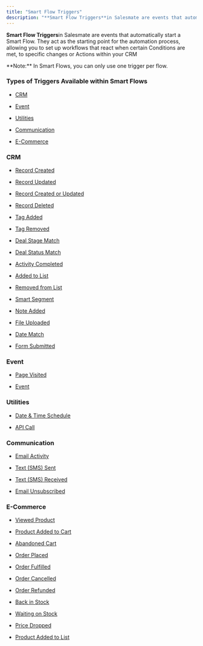 ```yaml
---
title: "Smart Flow Triggers"
description: "**Smart Flow Triggers**in Salesmate are events that automatically start a Smart Flow. They act as the starting point for the automation process, allow..."
---
```


**Smart Flow Triggers**in Salesmate are events that automatically start a Smart Flow. They act as the starting point for the automation process, allowing you to set up workflows that react when certain Conditions are met, to specific changes or Actions within your CRM

<Note>
**Note:**  In Smart Flows, you can only use one trigger per flow.
</Note>

### Types of Triggers Available within Smart Flows

- [CRM](https://support.salesmate.io/hc/en-us/articles/37573238042393-Smart-Flow-Triggers#h_01J7G28GB8HX9ZFD0HY4RVC4HA)

- [Event](https://support.salesmate.io/hc/en-us/articles/37573238042393-Smart-Flow-Triggers#h_01J7G3K3XJ1C5285YFGKCKGP9Q)

- [Utilities](https://support.salesmate.io/hc/en-us/articles/37573238042393-Smart-Flow-Triggers#h_01J7G3ZRTMS5V8X6W9PJW7RYDK)

- [Communication](https://support.salesmate.io/hc/en-us/articles/37573238042393-Smart-Flow-Triggers#h_01J7G4153858SVQSY9BHDA38FY)

- [E-Commerce](https://support.salesmate.io/hc/en-us/articles/37573238042393-Smart-Flow-Triggers#h_01J7G5AT871C5KH6VF1VFJC102)

### CRM

- [Record Created](https://support.salesmate.io/hc/en-us/articles/36763966875289)

- [Record Updated](https://support.salesmate.io/hc/en-us/articles/36764018047385)

- [Record Created or Updated](https://support.salesmate.io/hc/en-us/articles/36764030469785)

- [Record Deleted](https://support.salesmate.io/hc/en-us/articles/36764125234841)

- [Tag Added](https://support.salesmate.io/hc/en-us/articles/36768326138393)

- [Tag Removed](https://support.salesmate.io/hc/en-us/articles/36768316773145)

- [Deal Stage Match](https://support.salesmate.io/hc/en-us/articles/36768388746521)

- [Deal Status Match](https://support.salesmate.io/hc/en-us/articles/36768404490393)

- [Activity Completed](https://support.salesmate.io/hc/en-us/articles/36768417301401)

- [Added to List](https://support.salesmate.io/hc/en-us/articles/37770968037273)

- [Removed from List](https://support.salesmate.io/hc/en-us/articles/37771818155289)

- [Smart Segment](https://support.salesmate.io/hc/en-us/articles/37772408384665)

- [Note Added](https://support.salesmate.io/hc/en-us/articles/37775211665433)

- [File Uploaded](https://support.salesmate.io/hc/en-us/articles/37775426951065)

- [Date Match](https://support.salesmate.io/hc/en-us/articles/37775415806105)

- [Form Submitted](https://support.salesmate.io/hc/en-us/articles/37775479211289)

### Event

- [Page Visited](https://support.salesmate.io/hc/en-us/articles/37779938430745)

- [Event](https://support.salesmate.io/hc/en-us/articles/37779943650713)

### Utilities

- [Date & Time Schedule](https://support.salesmate.io/hc/en-us/articles/37779915812377)

- [API Call](https://support.salesmate.io/hc/en-us/articles/37780073478553)

### Communication

- [Email Activity](https://support.salesmate.io/hc/en-us/articles/37780050890905)

- [Text (SMS) Sent](https://support.salesmate.io/hc/en-us/articles/37780053564697)

- [Text (SMS) Received](https://support.salesmate.io/hc/en-us/articles/37780042440473)

- [Email Unsubscribed](https://support.salesmate.io/hc/en-us/articles/37780014625689)

### E-Commerce

- [Viewed Product](https://support.salesmate.io/hc/en-us/articles/37780152955161)

- [Product Added to Cart](https://support.salesmate.io/hc/en-us/articles/37780108171033)

- [Abandoned Cart](https://support.salesmate.io/hc/en-us/articles/37780110207001)

- [Order Placed](https://support.salesmate.io/hc/en-us/articles/37780146915609)

- [Order Fulfilled](https://support.salesmate.io/hc/en-us/articles/37780115349785)

- [Order Cancelled](https://support.salesmate.io/hc/en-us/articles/37780201843609)

- [Order Refunded](https://support.salesmate.io/hc/en-us/articles/37780236376345)

- [Back in Stock](https://support.salesmate.io/hc/en-us/articles/37780258521241)

- [Waiting on Stock](https://support.salesmate.io/hc/en-us/articles/37780294519449)

- [Price Dropped](https://support.salesmate.io/hc/en-us/articles/37780310766233)

- [Product Added to List](https://support.salesmate.io/hc/en-us/articles/37780302735641)
